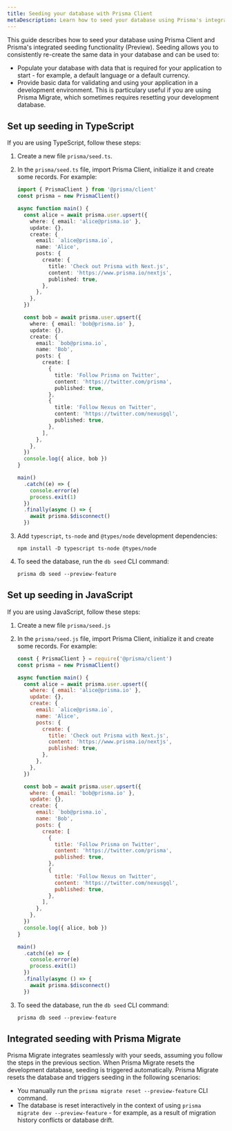 ```yaml
---
title: Seeding your database with Prisma Client
metaDescription: Learn how to seed your database using Prisma's integrated seeding functionality and Prisma Client 
---
```


<TopBlock>

This guide describes how to seed your database using Prisma Client and Prisma's integrated seeding functionality (Preview). Seeding allows you to consistently re-create the same data in your database and can be used to:

* Populate your database with data that is required for your application to start - for example, a default language or a default currency.
* Provide basic data for validating and using your application in a development environment. This is particulary useful if you are using Prisma Migrate, which sometimes requires resetting your development database.

</TopBlock>

## Set up seeding in TypeScript

If you are using TypeScript, follow these steps:

1. Create a new file `prisma/seed.ts`.
2. In the `prisma/seed.ts` file, import Prisma Client, initialize it and create some records. For example:

    ```ts
    import { PrismaClient } from '@prisma/client'
    const prisma = new PrismaClient()
    
    async function main() {
      const alice = await prisma.user.upsert({
        where: { email: 'alice@prisma.io' },
        update: {},
        create: {
          email: `alice@prisma.io`,
          name: 'Alice',
          posts: {
            create: {
              title: 'Check out Prisma with Next.js',
              content: 'https://www.prisma.io/nextjs',
              published: true,
            },
          },
        },
      })
    
      const bob = await prisma.user.upsert({
        where: { email: 'bob@prisma.io' },
        update: {},
        create: {
          email: `bob@prisma.io`,
          name: 'Bob',
          posts: {
            create: [
              {
                title: 'Follow Prisma on Twitter',
                content: 'https://twitter.com/prisma',
                published: true,
              },
              {
                title: 'Follow Nexus on Twitter',
                content: 'https://twitter.com/nexusgql',
                published: true,
              },
            ],
          },
        },
      })
      console.log({ alice, bob })
    }
    
    main()
      .catch((e) => {
        console.error(e)
        process.exit(1)
      })
      .finally(async () => {
        await prisma.$disconnect()
      })
    ```

3. Add `typescript`, `ts-node` and `@types/node` development dependencies:

    ```
    npm install -D typescript ts-node @types/node
    ```

4. To seed the database, run the `db seed` CLI command:

    ```
    prisma db seed --preview-feature
    ```

## Set up seeding in JavaScript

If you are using JavaScript, follow these steps:

1. Create a new file `prisma/seed.js`
2. In the `prisma/seed.js` file, import Prisma Client, initialize it and create some records. For example:

    ```js
    const { PrismaClient } = require('@prisma/client')
    const prisma = new PrismaClient()
    
    async function main() {
      const alice = await prisma.user.upsert({
        where: { email: 'alice@prisma.io' },
        update: {},
        create: {
          email: `alice@prisma.io`,
          name: 'Alice',
          posts: {
            create: {
              title: 'Check out Prisma with Next.js',
              content: 'https://www.prisma.io/nextjs',
              published: true,
            },
          },
        },
      })
    
      const bob = await prisma.user.upsert({
        where: { email: 'bob@prisma.io' },
        update: {},
        create: {
          email: `bob@prisma.io`,
          name: 'Bob',
          posts: {
            create: [
              {
                title: 'Follow Prisma on Twitter',
                content: 'https://twitter.com/prisma',
                published: true,
              },
              {
                title: 'Follow Nexus on Twitter',
                content: 'https://twitter.com/nexusgql',
                published: true,
              },
            ],
          },
        },
      })
      console.log({ alice, bob })
    }
    
    main()
      .catch((e) => {
        console.error(e)
        process.exit(1)
      })
      .finally(async () => {
        await prisma.$disconnect()
      })
    ```

3. To seed the database, run the `db seed` CLI command:

    ```
    prisma db seed --preview-feature
    ```

## Integrated seeding with Prisma Migrate

Prisma Migrate integrates seamlessly with your seeds, assuming you follow the steps in the previous section. When Prisma Migrate resets the development database, seeding is triggered automatically. Prisma Migrate resets the database and triggers seeding in the following scenarios:

* You manually run the `prisma migrate reset --preview-feature` CLI command.
* The database is reset interactively in the context of using `prisma migrate dev --preview-feature` - for example, as a result of migration history conflicts or database drift.
